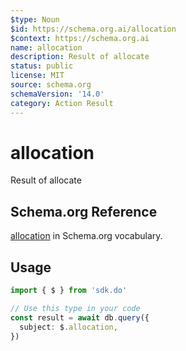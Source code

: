 ```yaml
---
$type: Noun
$id: https://schema.org.ai/allocation
$context: https://schema.org.ai
name: allocation
description: Result of allocate
status: public
license: MIT
source: schema.org
schemaVersion: '14.0'
category: Action Result
---
```


# allocation

Result of allocate

## Schema.org Reference

[allocation](https://schema.org/AllocateAction) in Schema.org vocabulary.

## Usage

```typescript
import { $ } from 'sdk.do'

// Use this type in your code
const result = await db.query({
  subject: $.allocation,
})
```
